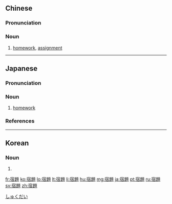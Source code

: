 {{also|宿题}}
==Chinese==
{{zh-forms|s=宿题}}

===Pronunciation===
{{zh-pron
|m=sùtí
|c=suk1 tai4
|mn=siok-tê/siok-tôe
|cat=n
}}

===Noun===
{{zh-noun}}

# {{lb|zh|Japanese|or|Korean}} [[homework]], [[assignment]]

----

==Japanese==
{{ja-kanjitab|しゅく|だい|yomi=on}}

===Pronunciation===
{{ja-pron|しゅくだい|acc=h|dev=2|yomi=on|acc_ref=NHK}}{{attention|ja|module needs to be fixed}}

===Noun===
{{ja-noun|しゅくだい}}

# [[homework]]
#: {{ja-usex|要は彼女が一人で宿題をしようとしないことである。|^よう は かのじょ が ひとり で しゅくだい を しよう と しない こと である。|The point is that she doesn't do her homework for herself.}}

===References===
<references />
[[Category:Japanese basic words|しゅくだい]]
----

==Korean==
{{ko-hanjatab}}

===Noun===
{{ko-noun|hj|hangeul=숙제}}

# {{hanja form of|숙제|[[homework]]}}

[[fr:宿題]]
[[ko:宿題]]
[[lo:宿題]]
[[lt:宿題]]
[[li:宿題]]
[[hu:宿題]]
[[mg:宿題]]
[[ja:宿題]]
[[pt:宿題]]
[[ru:宿題]]
[[sv:宿題]]
[[zh:宿題]]